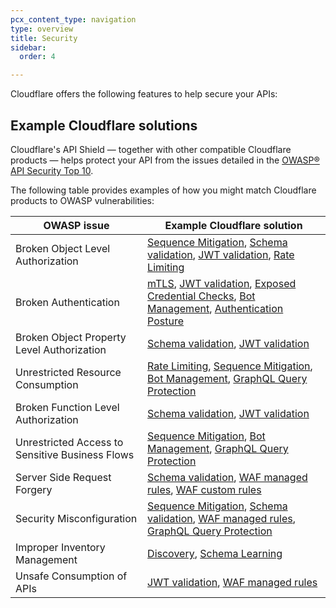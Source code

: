 ```yaml
---
pcx_content_type: navigation
type: overview
title: Security
sidebar:
  order: 4

---
```



Cloudflare offers the following features to help secure your APIs:

<DirectoryListing />

## Example Cloudflare solutions

Cloudflare's API Shield — together with other compatible Cloudflare products — helps protect your API from the issues detailed in the [OWASP® API Security Top 10](https://owasp.org/www-project-api-security/).

The following table provides examples of how you might match Cloudflare products to OWASP vulnerabilities:

| OWASP issue                                     | Example Cloudflare solution                                                                                                                            |
| ----------------------------------------------- | ------------------------------------------------------------------------------------------------------------------------------------------------------ |
| Broken Object Level Authorization               | [Sequence Mitigation], [Schema validation], [JWT validation], [Rate Limiting]                                                                          |
| Broken Authentication                           | [mTLS](/api-shield/security/mtls/), [JWT validation], [Exposed Credential Checks](/waf/managed-rules/check-for-exposed-credentials/), [Bot Management](/bots/), [Authentication Posture](/api-shield/security/authentication-posture/) |
| Broken Object Property Level Authorization      | [Schema validation], [JWT validation]                                                                                                                  |
| Unrestricted Resource Consumption               | [Rate Limiting], [Sequence Mitigation], [Bot Management], [GraphQL Query Protection]                                                                   |
| Broken Function Level Authorization             | [Schema validation], [JWT validation]                                                                                                                  |
| Unrestricted Access to Sensitive Business Flows | [Sequence Mitigation], [Bot Management], [GraphQL Query Protection]                                                                                    |
| Server Side Request Forgery                     | [Schema validation], [WAF managed rules], [WAF custom rules](/waf/custom-rules/)                                                                       |
| Security Misconfiguration                       | [Sequence Mitigation], [Schema validation], [WAF managed rules], [GraphQL Query Protection]                                                            |
| Improper Inventory Management                   | [Discovery](/api-shield/security/api-discovery/), [Schema Learning](/api-shield/management-and-monitoring/#endpoint-schema-learning)                   |
| Unsafe Consumption of APIs                      | [JWT validation], [WAF managed rules]                                                                                                                  |

[Schema validation]: /api-shield/security/schema-validation/

[Sequence Mitigation]: /api-shield/security/sequence-mitigation/

[JWT validation]: /api-shield/security/jwt-validation/

[GraphQL Query Protection]: /api-shield/security/graphql-protection/

[Bot management]: /bots/

[Rate limiting]: /waf/rate-limiting-rules/

[WAF managed rules]: /waf/managed-rules/
